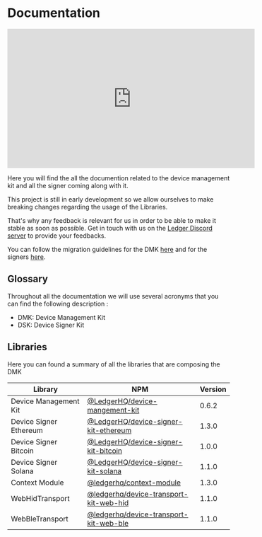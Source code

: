 
# Documentation

<iframe
  width="560"
  height="315"
  src="https://www.youtube-nocookie.com/embed/i-Q1ld2lG_4"
  title="YouTube video player"
  frameborder="0"
  allow="accelerometer; autoplay; clipboard-write; encrypted-media; gyroscope; picture-in-picture"
  allowfullscreen
></iframe>

Here you will find the all the documention related to the device management kit and all the signer coming along with it.

<Callout type="warning" emoji="⚠️">
  This project is still in early development so we allow ourselves to make
  breaking changes regarding the usage of the Libraries.

That's why any feedback is relevant for us in order to be able to make it stable as soon as
possible. Get in touch with us on the [Ledger Discord
server](https://developers.ledger.com/discord/) to provide your feedbacks.

You can follow the migration guidelines for the DMK [here](./integration/migrations/dmk/05_to_06) and for the signers [here](./integration/migrations/signers/eth/1_1_0_to_1_2_0).

</Callout>

## Glossary

Throughout all the documentation we will use several acronyms that you can find the following description :

- DMK: Device Management Kit
- DSK: Device Signer Kit

## Libraries

Here you can found a summary of all the libraries that are composing the DMK

| Library                | NPM                                                                                                            | Version |
| ---------------------- | -------------------------------------------------------------------------------------------------------------- | ------- |
| Device Management Kit  | [@LedgerHQ/device-mangement-kit](https://www.npmjs.com/package/@ledgerhq/device-management-kit)                | 0.6.2   |
| Device Signer Ethereum | [@LedgerHQ/device-signer-kit-ethereum](https://www.npmjs.com/package/@ledgerhq/device-signer-kit-ethereum)     | 1.3.0   |
| Device Signer Bitcoin  | [@LedgerHQ/device-signer-kit-bitcoin](https://www.npmjs.com/package/@ledgerhq/device-signer-kit-bitcoin)       | 1.0.0   |
| Device Signer Solana   | [@LedgerHQ/device-signer-kit-solana](https://www.npmjs.com/package/@ledgerhq/device-signer-kit-solana)         | 1.1.0   |
| Context Module         | [@ledgerhq/context-module](https://www.npmjs.com/package/@ledgerhq/context-module)                             | 1.3.0   |
| WebHidTransport        | [@ledgerhq/device-transport-kit-web-hid](https://www.npmjs.com/package/@ledgerhq/device-transport-kit-web-hid) | 1.1.0   |
| WebBleTransport        | [@ledgerhq/device-transport-kit-web-ble](https://www.npmjs.com/package/@ledgerhq/device-transport-kit-web-ble) | 1.1.0   |
